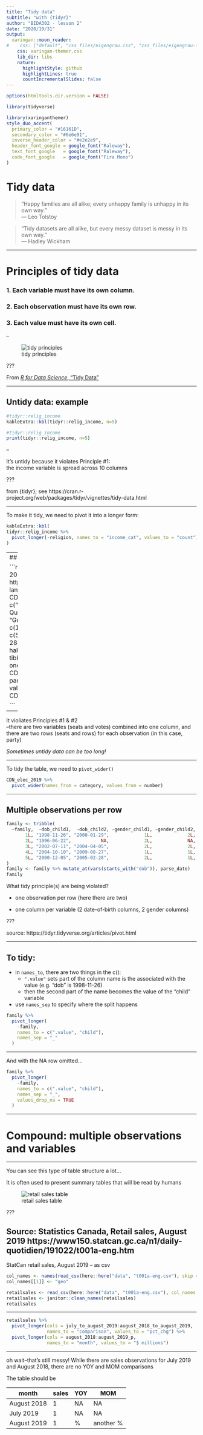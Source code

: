 ```yaml
---
title: "Tidy data"
subtitle: "with {tidyr}"
author: "BIDA302 - lesson 2"
date: "2020/10/31"
output:
  xaringan::moon_reader:
#    css: ["default", "css_files/eigengrau.css", "css_files/eigengrau-fonts.css"]    
    css: xaringan-themer.css
    lib_dir: libs
    nature:
      highlightStyle: github
      highlightLines: true
      countIncrementalSlides: false
---
```



<!-- 
This file by Martin Monkman 
is licensed under a Creative Commons Attribution 4.0 International License
https://creativecommons.org/licenses/by/4.0/  
-->




```r
options(htmltools.dir.version = FALSE)

library(tidyverse)
```

```r
library(xaringanthemer)
style_duo_accent(
  primary_color = "#16161D",
  secondary_color = "#6e6e91",
  inverse_header_color = "#e2e2e9",
  header_font_google = google_font("Raleway"),
  text_font_google   = google_font("Raleway"),
  code_font_google   = google_font("Fira Mono")
)
```


# Tidy data

> “Happy families are all alike; every unhappy family is unhappy in its own way.”<br> –– Leo Tolstoy

>“Tidy datasets are all alike, but every messy dataset is messy in its own way.”<br> –– Hadley Wickham



---

# Principles of tidy data

### 1. Each variable must have its own column.

### 2. Each observation must have its own row.

### 3. Each value must have its own cell.




--


![tidy principles](../../static/img/tidy-1.png)

???

From [_R for Data Science_, "Tidy Data"](https://r4ds.had.co.nz/tidy-data.html)


---

## Untidy data: example


```r
#tidyr::relig_income
kableExtra::kbl(tidyr::relig_income, n=5)

```

```r
#tidyr::relig_income
print(tidyr::relig_income, n=5)

```


--

It's untidy because it violates Principle #1: <br>the income variable is spread across 10 columns

???

from {tidyr}; see https://cran.r-project.org/web/packages/tidyr/vignettes/tidy-data.html 


---

To make it tidy, we need to pivot it into a longer form:

```r
kableExtra::kbl(
tidyr::relig_income %>%
  pivot_longer(-religion, names_to = "income_cat", values_to = "count")
)
```


---
## Is this data tidy?


```r
# Elections Canada October 21, 2019 Federal Election Results
# https://enr.elections.ca/National.aspx?lang=e
# sourced 2019-11-06
CDN_elec_2019 <- tibble(party = c("Liberal", "Conservative", "Bloc Québécois", "New Democratic", "Green", "Independent"),
                        seats = c(157, 121, 32, 24, 3, 1),
                        votes = c(5915950, 6155662, 1376135, 2849214, 1162361, 75836))
# hahaha! It's easier to make a tidy tibble and untidy it than make a messy one to start with
CDN_elec_2019 <- CDN_elec_2019 %>%
  pivot_longer(-party, names_to = "category", values_to = "number")
CDN_elec_2019

```

--

It violiates Principles #1 & #2<br>
--there are two variables (seats and votes) combined into one column, and<br>there are two rows (seats and rows) for each observation (in this case, party)

_Sometimes untidy data can be too long!_

---

To tidy the table, we need to `pivot_wider()`

```r
CDN_elec_2019 %>%
  pivot_wider(names_from = category, values_from = number)
```


---

## Multiple observations per row


```r

family <- tribble(
  ~family,  ~dob_child1,  ~dob_child2, ~gender_child1, ~gender_child2,
       1L, "1998-11-26", "2000-01-29",             1L,             2L,
       2L, "1996-06-22",           NA,             2L,             NA,
       3L, "2002-07-11", "2004-04-05",             2L,             2L,
       4L, "2004-10-10", "2009-08-27",             1L,             1L,
       5L, "2000-12-05", "2005-02-28",             2L,             1L,
)
family <- family %>% mutate_at(vars(starts_with("dob")), parse_date)
family

```

What tidy principle(s) are being violated?

* one observation per row (here there are two)

* one column per variable (2 date-of-birth columns, 2 gender columns)

???

source: https://tidyr.tidyverse.org/articles/pivot.html

---

## To tidy:

* in `names_to`, there are two things in the c():
  - `".value"` sets part of the column name is the associated with the value (e.g. "dob" is 1998-11-26)
  - then the second part of the name becomes the value of the "child" variable
* use `names_sep` to specify where the split happens

```r

family %>% 
  pivot_longer(
    -family, 
    names_to = c(".value", "child"), 
    names_sep = "_"
  )


```


---

And with the NA row omitted...

```r

family %>% 
  pivot_longer(
    -family, 
    names_to = c(".value", "child"), 
    names_sep = "_", 
    values_drop_na = TRUE
  )

```

---

# Compound: multiple observations and variables


---

You can see this type of table structure a lot...

It is often used to present summary tables that will be read by humans

![retail sales table](../../static/img/StatCan_retailsales_2019-08_table1.JPG)

???

Source: Statistics Canada, Retail sales, August 2019 https://www150.statcan.gc.ca/n1/daily-quotidien/191022/t001a-eng.htm
---


StatCan retail sales, August 2019 -- as csv

```r
col_names <- names(read_csv(here::here("data", "t001a-eng.csv"), skip = 1, n_max = 0))
col_names[[1]] <- "geo"

retailsales <- read_csv(here::here("data", "t001a-eng.csv"), col_names = col_names, skip = 3, n_max = 17)
retailsales <- janitor::clean_names(retailsales)
retailsales

```

---

```r
retailsales %>%
  pivot_longer(cols = july_to_august_2019:august_2018_to_august_2019, 
               names_to = "comparison", values_to = "pct_chg") %>%
  pivot_longer(cols = august_2018:august_2019_p,
               names_to = "month", values_to = "$ millions")

```

---

oh wait--that's still messy! While there are sales observations for July 2019 and August 2018, there are no YOY and MOM comparisons

The table should be

| month | sales | YOY   | MOM |
| ---   | ---   | ---   | --- |
| August 2018 | 1  | NA  | NA |
| July 2019 | 1  | NA  | NA |
| August 2019 | 1  | %  | another % |


